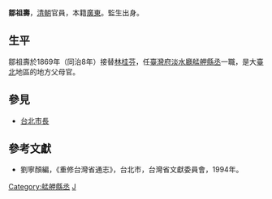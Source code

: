 '''鄒祖壽'''，[[清朝|清朝]]官員，本籍[[廣東|廣東]]。監生出身。

== 生平 ==
鄒祖壽於1869年（同治8年）接替[[林桂芬|林桂芬]]，任[[臺灣府淡水廳艋舺縣丞|臺灣府淡水廳艋舺縣丞]]一職，是大[[臺北|臺北]]地區的地方父母官。

==參見==
*[[台北市長|台北市長]]

==參考文獻==
*劉寧顏編，《重修台灣省通志》，台北市，台灣省文獻委員會，1994年。

{{start box}}
{{s-off}}
{{s-before|[[林桂芬|林桂芬]]}}
{{s-title|[[艋舺|艋舺]][[縣丞|縣丞]]|1869年上任}}
{{s-after|[[傅端銓|傅端銓]]}}
{{end box}}

[[Category:艋舺縣丞|Category:艋舺縣丞]]
[[Category:鄒姓|J]]